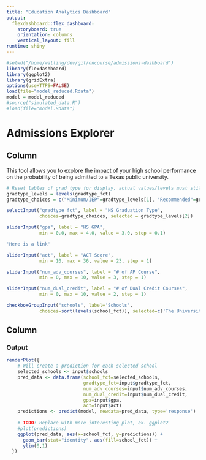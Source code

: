 ```yaml
---
title: "Education Analytics Dashboard"
output: 
  flexdashboard::flex_dashboard:
    storyboard: true
    orientation: columns
    vertical_layout: fill
runtime: shiny
---
```


```r
#setwd("/home/walling/dev/git/oncourse/admissions-dashboard")
library(flexdashboard)
library(ggplot2)
library(gridExtra)
options(useHTTPS=FALSE)
load(file="model_reduced.Rdata")
model = model_reduced
#source("simulated_data.R")
#load(file="model.Rdata")
```

Admissions Explorer
=============================
Column {.sidebar}
-----------------------------------------------------------------------

This tool allows you to explore the impact of your high school performance on the probability of being
admitted to a Texas public university.


```r

# Reset lables of grad type for display, actual values/levels must still match what was used in creating the models.
gradtype_levels = levels(gradtype_fct)
gradtype_choices = c("Minimum/IEP"=gradtype_levels[1], "Recommended"=gradtype_levels[2], "Distinguished"=gradtype_levels[3])

selectInput("gradtype_fct", label = "HS Graduation Type",
            choices=gradtype_choices, selected = gradtype_levels[2])

sliderInput("gpa", label = "HS GPA",
            min = 0.0, max = 4.0, value = 3.0, step = 0.1)

'Here is a link'

sliderInput("act", label = "ACT Score",
            min = 10, max = 36, value = 23, step = 1)

sliderInput("num_adv_courses", label = "# of AP Course",
            min = 0, max = 10, value = 3, step = 1)

sliderInput("num_dual_credit", label = "# of Dual Credit Courses",
            min = 0, max = 10, value = 2, step = 1)

checkboxGroupInput("schools", label='Schools',
            choices=sort(levels(school_fct)), selected=c('The University of Texas at Austin', 'Texas Tech University'))
```

Column
-----------------------------------------------------------------------

### Output

```r
renderPlot({
    # Will create a prediction for each selected school
    selected_schools <- input$schools
    pred_data <- data.frame(school_fct=selected_schools,
                            gradtype_fct=input$gradtype_fct,
                            num_adv_courses=input$num_adv_courses,
                            num_dual_credit=input$num_dual_credit,
                            gpa=input$gpa,
                            act=input$act)
    predictions <- predict(model, newdata=pred_data, type='response')
    
    # TODO: Replace with more interesting plot, ex. ggplot2
    #plot(predictions)
    ggplot(pred_data, aes(x=school_fct, y=predictions)) +
      geom_bar(stat="identity", aes(fill=school_fct)) +
      ylim(0,1)
  })
```
